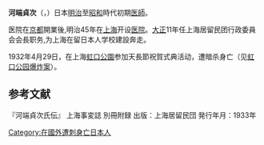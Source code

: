 '''河端貞次'''（{{jpn|j=河端 貞次|hg=かわばた ていじ|rm=Kawabata Teiji}}，{{bd|1874年|1月26日|1932年|4月30日|catIdx=Kawabata Teiji}}）日本[[明治|明治]]至[[昭和|昭和]]時代初期[[医師|医師]]。

医院在[[京都|京都]]開業後,明治45年在[[上海|上海]]开设[[医院|医院]]。[[大正|大正]]11年任上海居留民团行政委員会会長职务,为上海在留日本人学校建設奔走。

1932年4月29日，在上海[[虹口公園|虹口公園]]参加天長節祝賀式典活动，遭暗杀身亡（见[[虹口公园爆炸案|虹口公园爆炸案]]）。

== 参考文献 ==
『河端貞次氏伝』  上海事変誌 別冊附録 出版：上海居留民団 発行年月：1933年

{{DEFAULTSORT:Kawabata Teiji}}
[[Category:在國外遭刺身亡日本人|Category:在國外遭刺身亡日本人]]
{{Doctor-stub}}